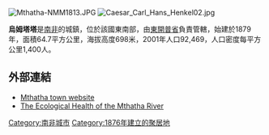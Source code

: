 [[Image:Mthatha-NMM1813.JPG|right]]
[[Image:Caesar_Carl_Hans_Henkel02.jpg|thumb]]

'''烏姆塔塔'''是[[南非|南非]]的城鎮，位於該國東南部，由[[東開普省|東開普省]]負責管轄，始建於1879年，面積64.7平方公里，海拔高度698米，2001年人口92,469，人口密度每平方公里1,400人。

==外部連結==
* [http://www.mthatha.co.za Mthatha town website] {{Wayback|url=http://www.mthatha.co.za/ |date=20210315112545 }}
*[http://www.dwaf.gov.za/iwqs/rhp/state_of_rivers/ecape_04/State_of_Rivers_Report_No_14_Mthatha_River_System_2008.pdf The Ecological Health of the Mthatha River] {{Wayback|url=http://www.dwaf.gov.za/iwqs/rhp/state_of_rivers/ecape_04/State_of_Rivers_Report_No_14_Mthatha_River_System_2008.pdf |date=20170713062759 }}

{{Authority control}}
{{SouthAfrica-geo-stub}}
[[Category:南非城市|Category:南非城市]]
[[Category:1876年建立的聚居地|Category:1876年建立的聚居地]]